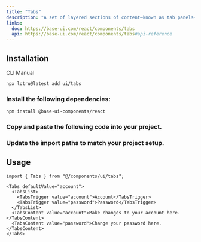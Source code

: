 ```yaml
---
title: "Tabs"
description: "A set of layered sections of content—known as tab panels—that are displayed one at a time."
links:
  doc: https://base-ui.com/react/components/tabs
  api: https://base-ui.com/react/components/tabs#api-reference
---
```


<ComponentPreview id="examples/tabs-01" />

## Installation

<Tabs defaultValue="cli">

<TabsList>
  <TabsTrigger value="cli">CLI</TabsTrigger>
  <TabsTrigger value="manual">Manual</TabsTrigger>
  <TabsIndicator />
</TabsList>

<TabsContent value="cli">

```bash
npx lotru@latest add ui/tabs
```

</TabsContent>

<TabsContent value="manual">

<Steps>

### Install the following dependencies:

```bash
npm install @base-ui-components/react
```

### Copy and paste the following code into your project.

<ComponentSource id="ui/tabs" />

### Update the import paths to match your project setup.

</Steps>

</TabsContent>

</Tabs>

## Usage

```tsx
import { Tabs } from "@/components/ui/tabs";
```

```tsx
<Tabs defaultValue="account">
  <TabsList>
    <TabsTrigger value="account">Account</TabsTrigger>
    <TabsTrigger value="password">Password</TabsTrigger>
  </TabsList>
  <TabsContent value="account">Make changes to your account here.</TabsContent>
  <TabsContent value="password">Change your password here.</TabsContent>
</Tabs>
```
